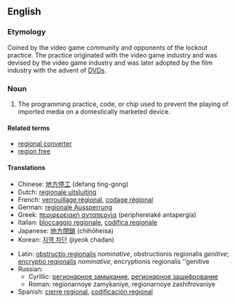 {{wikipedia}}
==English==

===Etymology===
Coined by the video game community and opponents of the lockout practice. The practice originated with the video game industry and was devised by the video game industry and was later adopted by the film industry with the advent of [[DVD]]s.

===Noun===
{{en-noun|sg=[[regional]] [[lockout]]}}

# The programming practice, code, or chip used to prevent the playing of imported media on a domestically marketed device.

====Related terms====
*[[regional converter]]
*[[region free]]

====Translations====
{{trans-top|prevents the playing of imported media on a domestically marketed device}}
*Chinese: [[地方停工]] (defang ting-gong)
*Dutch: [[regionale uitsluiting]]
*French: [[verrouillage régional]], [[codage régional]]
*German: [[regionale Aussperrung]]
*Greek: [[περιφερειακή ανταπεργία]] (periphereiaké antapergía)
*Italian: [[bloccaggio regionale]], [[codifica regionale]]
*Japanese: [[地方閉鎖]] (chihōheisa)
*Korean: [[지역 차단]] (jiyeok chadan)
{{trans-mid}}
*Latin: [[obstructio regionalis]] ''nominative'', obstructionis regionalis ''genitive''; [[encryptio regionalis]] ''nominative'', encryptionis regionalis ''genitive
*Russian:
**Cyrillic: [[регионарное замыкание]], [[регионарное зашифрование]]
**Roman: regionarnoye zamykaniye, regionarnoye zashifrovaniye
*Spanish: [[cierre regional]], [[codificación regional]]
{{trans-bottom}}